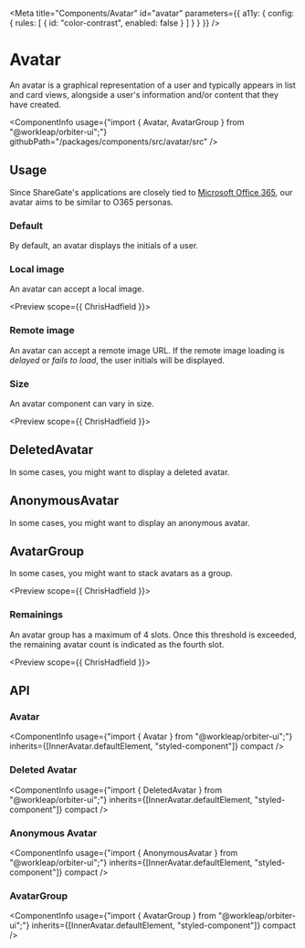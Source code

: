 
<Meta
    title="Components/Avatar"
    id="avatar"
    parameters={{
        a11y: {
            config: {
                rules: [
                    { id: "color-contrast", enabled: false }
                ]
            }
        }
    }}
/>

# Avatar

<Tagline>An avatar is a graphical representation of a user and typically appears in list and card views, alongside a user's information and/or content that they have created.</Tagline>

<ComponentInfo
    usage={"import { Avatar, AvatarGroup } from \"@workleap/orbiter-ui\";"}
    githubPath="/packages/components/src/avatar/src"
/>

## Usage

Since ShareGate's applications are closely tied to [Microsoft Office 365](https://www.office.com/), our avatar aims to be similar to O365 personas.

### Default

By default, an avatar displays the initials of a user.

<Preview>
    <Story name="default">
        <Avatar name="Alan Shepard" />
    </Story>
</Preview>

### Local image

An avatar can accept a local image.

<Preview scope={{ ChrisHadfield }}>
    <Story name="local image">
        <Avatar src={ChrisHadfield} name="Chris Hadfield" />
    </Story>
</Preview>

### Remote image

An avatar can accept a remote image URL. If the remote image loading is *delayed* or *fails to load*, the user initials will be displayed.

<Preview>
    <Story name="remote image">
        <Avatar src="https://raw.githubusercontent.com/gsoft-inc/wl-orbiter/master/packages/components/src/avatar/docs/assets/hadfield.png" name="Chris Hadfield" />
    </Story>
</Preview>

### Size

An avatar component can vary in size.

<Preview scope={{ ChrisHadfield }}>
    <Story name="size">
        <Inline alignY="center">
            <Avatar size="xs" src={ChrisHadfield} name="Chris Hadfield" />
            <Avatar size="sm" src={ChrisHadfield} name="Chris Hadfield" />
            <Avatar size="md" src={ChrisHadfield} name="Chris Hadfield" />
            <Avatar size="lg" src={ChrisHadfield} name="Chris Hadfield" />
            <Avatar size="xl" src={ChrisHadfield} name="Chris Hadfield" />
            <Avatar size="2xl" src={ChrisHadfield} name="Chris Hadfield" />
        </Inline>
    </Story>
</Preview>

## DeletedAvatar

In some cases, you might want to display a deleted avatar.

<Preview>
    <Story name="deleted avatar">
        <Inline alignY="center">
            <DeletedAvatar size="xs" aria-label="Deleted user" />
            <DeletedAvatar size="sm" aria-label="Deleted user" />
            <DeletedAvatar size="md" aria-label="Deleted user" />
            <DeletedAvatar size="lg" aria-label="Deleted user" />
            <DeletedAvatar size="xl" aria-label="Deleted user" />
            <DeletedAvatar size="2xl" aria-label="Deleted user" />
        </Inline>
    </Story>
</Preview>

## AnonymousAvatar

In some cases, you might want to display an anonymous avatar.

<Preview>
    <Story name="anonymous avatar">
        <Inline alignY="center">
            <AnonymousAvatar size="xs" aria-label="Anonymous user" />
            <AnonymousAvatar size="sm" aria-label="Anonymous user" />
            <AnonymousAvatar size="md" aria-label="Anonymous user" />
            <AnonymousAvatar size="lg" aria-label="Anonymous user" />
            <AnonymousAvatar size="xl" aria-label="Anonymous user" />
            <AnonymousAvatar size="2xl" aria-label="Anonymous user" />
        </Inline>
    </Story>
</Preview>

## AvatarGroup

In some cases, you might want to stack avatars as a group.

<Preview scope={{ ChrisHadfield }}>
    <Story name="avatar group">
        <AvatarGroup>
            <Avatar name="Alan Shepard" />
            <DeletedAvatar aria-label="Deleted user" />
            <AnonymousAvatar aria-label="Anonymous user" />
            <Avatar src={ChrisHadfield} name="Chris Hadfield" />
        </AvatarGroup>
    </Story>
</Preview>

### Remainings

An avatar group has a maximum of 4 slots. Once this threshold is exceeded, the remaining avatar count is indicated as the fourth slot.

<Preview scope={{ ChrisHadfield }}>
    <Story name="avatar group remainings">
        <AvatarGroup>
            <Avatar name="Sally Ride" />
            <Avatar name="Alan Shepard" />
            <Avatar src={ChrisHadfield} name="Chris Hadfield" />
            <Avatar name="Christa McAuliffe" />
            <Avatar name="Neil Armstrong" />
            <DeletedAvatar aria-label="Deleted user" />
            <AnonymousAvatar aria-label="Anonymous user" />
        </AvatarGroup>
    </Story>
</Preview>

## API

### Avatar

<ComponentInfo
    usage={"import { Avatar } from \"@workleap/orbiter-ui\";"}
    inherits={[InnerAvatar.defaultElement, "styled-component"]}
    compact
/>

<ArgsTable of={InnerAvatar} sort="alpha" />

### Deleted Avatar

<ComponentInfo
    usage={"import { DeletedAvatar } from \"@workleap/orbiter-ui\";"}
    inherits={[InnerAvatar.defaultElement, "styled-component"]}
    compact
/>

<ArgsTable of={InnerDeletedAvatar} sort="alpha" />

### Anonymous Avatar

<ComponentInfo
    usage={"import { AnonymousAvatar } from \"@workleap/orbiter-ui\";"}
    inherits={[InnerAvatar.defaultElement, "styled-component"]}
    compact
/>

<ArgsTable of={InnerAnonymousAvatar} sort="alpha" />

### AvatarGroup

<ComponentInfo
    usage={"import { AvatarGroup } from \"@workleap/orbiter-ui\";"}
    inherits={[InnerAvatar.defaultElement, "styled-component"]}
    compact
/>

<ArgsTable of={InnerAvatarGroup} sort="alpha" />
